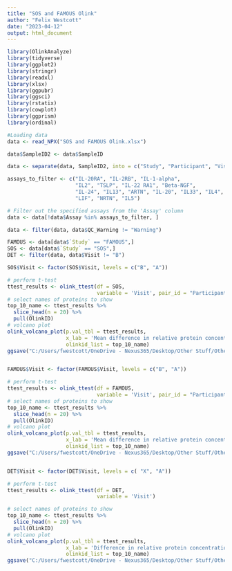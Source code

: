 ```yaml
---
title: "SOS and FAMOUS Olink"
author: "Felix Westcott"
date: "2023-04-12"
output: html_document
---
```


```r


library(OlinkAnalyze)
library(tidyverse)
library(ggplot2)
library(stringr)
library(readxl)
library(xlsx)
library(ggpubr)
library(ggsci)
library(rstatix)
library(cowplot)
library(ggprism)
library(ordinal)


```

``` R
#Loading data
data <- read_NPX("SOS and FAMOUS Olink.xlsx")

data$SampleID2 <- data$SampleID

data <- separate(data, SampleID2, into = c("Study", "Participant", "Visit"), sep = " ", convert = TRUE)

assays_to_filter <- c("IL-20RA", "IL-2RB", "IL-1-alpha",
                      "IL2", "TSLP", "IL-22 RA1", "Beta-NGF",
                      "IL-24", "IL13", "ARTN", "IL-20", "IL33", "IL4",
                      "LIF", "NRTN", "IL5")

# Filter out the specified assays from the 'Assay' column
data <- data[!data$Assay %in% assays_to_filter, ]

data <- filter(data, data$QC_Warning != "Warning")

FAMOUS <- data[data$`Study` == "FAMOUS",]
SOS <- data[data$`Study` == "SOS",]
DET <- filter(data, data$Visit != "B")
```


```R

SOS$Visit <- factor(SOS$Visit, levels = c("B", "A"))

# perform t-test
ttest_results <- olink_ttest(df = SOS,
                             variable = 'Visit', pair_id = "Participant")
# select names of proteins to show
top_10_name <- ttest_results %>%
  slice_head(n = 20) %>%
  pull(OlinkID)
# volcano plot
olink_volcano_plot(p.val_tbl = ttest_results,
                   x_lab = 'Mean difference in relative protein concentration (NPX) after diet',
                   olinkid_list = top_10_name)
ggsave("C:/Users/fwestcott/OneDrive - Nexus365/Desktop/Other Stuff/Other-R-Stuff/Figures/SOS.png")


FAMOUS$Visit <- factor(FAMOUS$Visit, levels = c("B", "A"))

# perform t-test
ttest_results <- olink_ttest(df = FAMOUS,
                             variable = 'Visit', pair_id = "Participant")
# select names of proteins to show
top_10_name <- ttest_results %>%
  slice_head(n = 20) %>%
  pull(OlinkID)
# volcano plot
olink_volcano_plot(p.val_tbl = ttest_results,
                   x_lab = 'Mean difference in relative protein concentration (NPX) after intervention',
                   olinkid_list = top_10_name)
ggsave("C:/Users/fwestcott/OneDrive - Nexus365/Desktop/Other Stuff/Other-R-Stuff/Figures/FAMOUS.png")


DET$Visit <- factor(DET$Visit, levels = c( "X", "A"))

# perform t-test
ttest_results <- olink_ttest(df = DET,
                             variable = 'Visit')

# select names of proteins to show
top_10_name <- ttest_results %>%
  slice_head(n = 20) %>%
  pull(OlinkID)
# volcano plot
olink_volcano_plot(p.val_tbl = ttest_results,
                   x_lab = 'Difference in relative protein concentration (NPX) in NAFLD compared to Control participants',
                   olinkid_list = top_10_name)
ggsave("C:/Users/fwestcott/OneDrive - Nexus365/Desktop/Other Stuff/Other-R-Stuff/Figures/NAFLD.png")

```